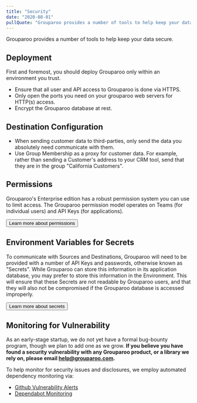 ```yaml
---
title: "Security"
date: "2020-08-01"
pullQuote: "Grouparoo provides a number of tools to help keep your data secure."
---
```


Grouparoo provides a number of tools to help keep your data secure.

## Deployment

First and foremost, you should deploy Grouparoo only within an environment you trust.

- Ensure that all user and API access to Grouparoo is done via HTTPS.
- Only open the ports you need on your grouparoo web servers for HTTP(s) access.
- Encrypt the Grouparoo database at rest.

## Destination Configuration

- When sending customer data to third-parties, only send the data you absolutely need communicate with them.
- Use Group Membership as a proxy for customer data. For example, rather than sending a Customer's address to your CRM tool, send that they are in the group "California Customers".

## Permissions

Grouparoo's Enterprise edition has a robust permission system you can use to limit access. The Grouparoo permission model operates on Teams (for individual users) and API Keys (for applications).

<Button variant="outline-primary" href="/docs/config/permissions">
  Learn more about permissions
</Button>

## Environment Variables for Secrets

To communicate with Sources and Destinations, Grouparoo will need to be provided with a number of API Keys and passwords, otherwise known as "Secrets". While Grouparoo can store this information in its application database, you may prefer to store this information in the Environment. This will ensure that these Secrets are not readable by Grouparoo users, and that they will also not be compromised if the Grouparoo database is accessed improperly.

<Button variant="outline-primary" href="/docs/support/secrets">
  Learn more about secrets
</Button>

## Monitoring for Vulnerability

As an early-stage startup, we do not yet have a formal bug-bounty program, though we plan to add one as we grow. **If you believe you have found a security vulnerability with any Grouparoo product, or a library we rely on, please email help@grouparoo.com.**

To help monitor for security issues and disclosures, we employ automated dependency monitoring via:

- [Github Vulnerability Alerts](https://help.github.com/en/github/managing-security-vulnerabilities/about-security-alerts-for-vulnerable-dependencies)
- [Dependabot Monitoring](https://dependabot.com/)
